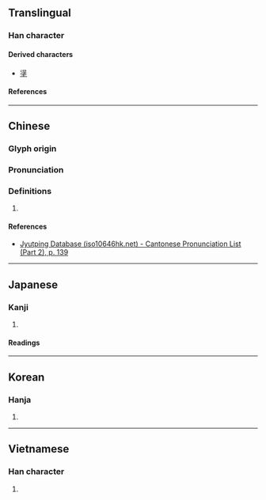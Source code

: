 {{character info}}

==Translingual==

===Han character===
{{Han char|rn=85|rad=水|as=07|sn=10|four=36114|canj=ERHG|ids=⿰氵呈}}

====Derived characters====
* [[塣]]

====References====
{{Han ref|kx=0624.120|dkj=17476|dj=1022.010|hdz=31624.090|uh=6D67}}

----

==Chinese==
{{zh-forms}}

===Glyph origin===
{{Han etym}}

===Pronunciation===
{{zh-pron
|m=yǐng,chéng,yíng,zhèng,yìng
|c=jing5
|mc=y
|oc=y
|cat=
}}

===Definitions===
{{zh-hanzi}}

# {{rfdef|zh|sort=水07}}

====References====
* [http://www.iso10646hk.net/jp/document/download.jsp Jyutping Database (iso10646hk.net) - Cantonese Pronunciation List (Part 2), p. 139]

----

==Japanese==

===Kanji===
{{ja-kanji|grade=|rs=水07}}

# {{rfdef|ja|sort=水07}}

====Readings====
{{ja-readings
|on=てい, ちょう, えい, よう
|kun=どろ
}}

----

==Korean==

===Hanja===
{{ko-hanja|영}}

# {{rfdef|ko|sort=水07}}

----

==Vietnamese==

===Han character===
{{vi-readings|rs=水07|reading=sình}}

# {{rfdef|vi|sort=水07}}